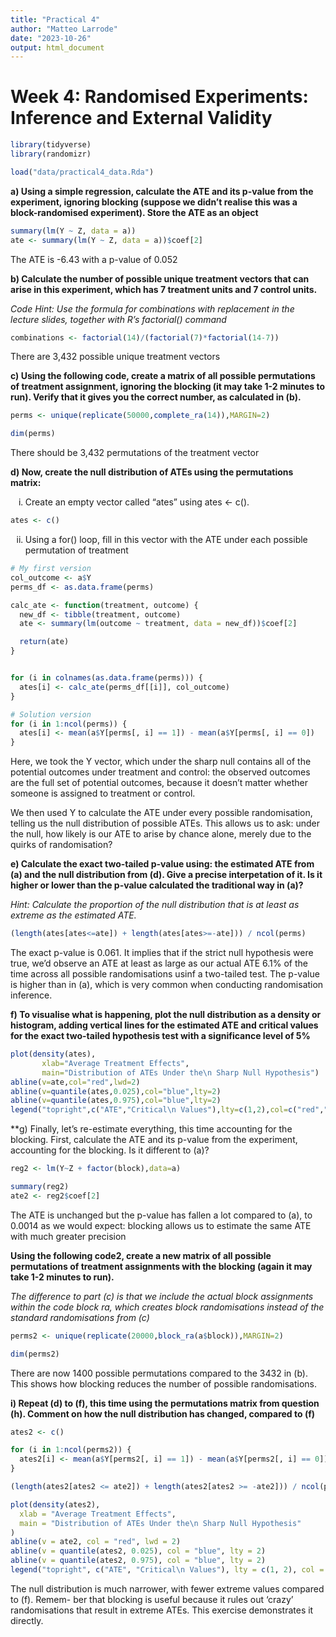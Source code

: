 ```yaml
---
title: "Practical 4"
author: "Matteo Larrode"
date: "2023-10-26"
output: html_document
---
```


# Week 4: Randomised Experiments: Inference and External Validity

```r
library(tidyverse)
library(randomizr)

load("data/practical4_data.Rda")
```

**a) Using a simple regression, calculate the ATE and its p-value from the experiment, ignoring blocking (suppose we didn’t realise this was a block-randomised experiment). Store the ATE as an object**

```r
summary(lm(Y ~ Z, data = a))
ate <- summary(lm(Y ~ Z, data = a))$coef[2]
```
The ATE is -6.43 with a p-value of 0.052

**b) Calculate the number of possible unique treatment vectors that can arise in this experiment, which has 7 treatment units and 7 control units.**

*Code Hint: Use the formula for combinations with replacement in the lecture slides, together with R’s factorial() command*

```r
combinations <- factorial(14)/(factorial(7)*factorial(14-7))
```
There are 3,432 possible unique treatment vectors

**c) Using the following code, create a matrix of all possible permutations of treatment assignment, ignoring the blocking (it may take 1-2 minutes to run). Verify that it gives you the correct number, as calculated in (b).**
```r
perms <- unique(replicate(50000,complete_ra(14)),MARGIN=2)

dim(perms)
```
There should be 3,432 permutations of the treatment vector

**d) Now, create the null distribution of ATEs using the permutations matrix:**

i) Create an empty vector called “ates” using ates <- c().
```r
ates <- c()
```

ii) Using a for() loop, fill in this vector with the ATE under each possible permutation of treatment
```r
# My first version
col_outcome <- a$Y
perms_df <- as.data.frame(perms)

calc_ate <- function(treatment, outcome) {
  new_df <- tibble(treatment, outcome)
  ate <- summary(lm(outcome ~ treatment, data = new_df))$coef[2]

  return(ate)
}


for (i in colnames(as.data.frame(perms))) {
  ates[i] <- calc_ate(perms_df[[i]], col_outcome)
}

# Solution version
for (i in 1:ncol(perms)) {
  ates[i] <- mean(a$Y[perms[, i] == 1]) - mean(a$Y[perms[, i] == 0])
}
```
Here, we took the Y vector, which under the sharp null contains all of the potential outcomes under treatment and control: the observed outcomes are the full set of potential outcomes, because it doesn’t matter whether someone is assigned to treatment or control. 

We then used Y to calculate the ATE under every possible randomisation, telling us the null distribution of possible ATEs. This allows us to ask: under the null, how likely is our ATE to arise by chance alone, merely due to the quirks of randomisation?


**e) Calculate the exact two-tailed p-value using: the estimated ATE from (a) and the null distribution from (d). Give a precise interpetation of it. Is it higher or lower than the p-value calculated the traditional way in (a)?**

*Hint: Calculate the proportion of the null distribution that is at least as extreme as the estimated ATE.*

```r
(length(ates[ates<=ate]) + length(ates[ates>=-ate])) / ncol(perms)
```
The exact p-value is 0.061. It implies that if the strict null hypothesis were true, we’d observe an ATE at least as large as our actual ATE 6.1% of the time across all possible randomisations usinf a two-tailed test. The p-value is higher than in (a), which is very common when conducting randomisation inference.

**f) To visualise what is happening, plot the null distribution as a density or histogram, adding vertical lines for the estimated ATE and critical values for the exact two-tailed hypothesis test with a significance level of 5%**

```r
plot(density(ates),
       xlab="Average Treatment Effects",
       main="Distribution of ATEs Under the\n Sharp Null Hypothesis")
abline(v=ate,col="red",lwd=2)
abline(v=quantile(ates,0.025),col="blue",lty=2)
abline(v=quantile(ates,0.975),col="blue",lty=2)
legend("topright",c("ATE","Critical\n Values"),lty=c(1,2),col=c("red","blue"),ncol=1)
```
**g) Finally, let’s re-estimate everything, this time accounting for the blocking. First, calculate the ATE and its p-value from the experiment, accounting for the blocking. Is it different to (a)?

```r
reg2 <- lm(Y~Z + factor(block),data=a)

summary(reg2)
ate2 <- reg2$coef[2]
```
The ATE is unchanged but the p-value has fallen a lot compared to (a), to 0.0014 as we would expect: blocking allows us to estimate the same ATE with much greater precision

**Using the following code2, create a new matrix of all possible permutations of treatment assignments with the blocking (again it may take 1-2 minutes to run).**

_The difference to part (c) is that we include the actual block assignments within the code block ra, which creates block randomisations instead of the standard randomisations from (c)_

```r
perms2 <- unique(replicate(20000,block_ra(a$block)),MARGIN=2)

dim(perms2)
```
There are now 1400 possible permutations compared to the 3432 in (b). This shows how blocking reduces the number of possible randomisations.

**i) Repeat (d) to (f), this time using the permutations matrix from question (h). Comment on how the null distribution has changed, compared to (f)**

```r
ates2 <- c()

for (i in 1:ncol(perms2)) {
  ates2[i] <- mean(a$Y[perms2[, i] == 1]) - mean(a$Y[perms2[, i] == 0])
}

(length(ates2[ates2 <= ate2]) + length(ates2[ates2 >= -ate2])) / ncol(perms2)

plot(density(ates2),
  xlab = "Average Treatment Effects",
  main = "Distribution of ATEs Under the\n Sharp Null Hypothesis"
)
abline(v = ate2, col = "red", lwd = 2)
abline(v = quantile(ates2, 0.025), col = "blue", lty = 2)
abline(v = quantile(ates2, 0.975), col = "blue", lty = 2)
legend("topright", c("ATE", "Critical\n Values"), lty = c(1, 2), col = c("red", "blue"), ncol = 1)
```
The null distribution is much narrower, with fewer extreme values compared to (f). Remem- ber that blocking is useful because it rules out ‘crazy’ randomisations that result in extreme ATEs. This exercise demonstrates it directly.